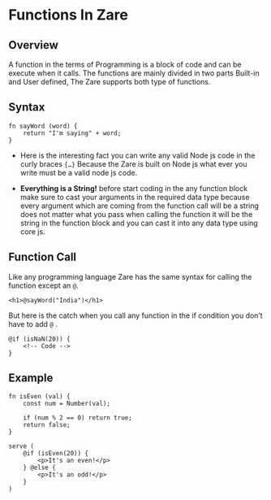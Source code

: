 # Functions In Zare

## Overview

A function in the terms of Programming is a block of code and can be execute when it calls. The functions are mainly divided in two parts Built-in and User defined, The Zare supports both type of functions.

## Syntax

```zare
fn sayWord (word) {
    return "I'm saying" + word;
}
```

- Here is the interesting fact you can write any valid Node js code in the curly braces `{…}` Because the Zare is built on Node js what ever you write must be a valid node js code.

- **Everything is a String!** before start coding in the any function block make sure to cast your arguments in the required data type because every argument which are coming from the function call will be a string does not matter what you pass when calling the function it will be the string in the function block and you can cast it into any data type using core js.

## Function Call

Like any programming language Zare has the same syntax for calling the function except an `@`.

```zare
<h1>@sayWord("India")</h1>
```

But here is the catch when you call any function in the if condition you don’t have to add `@` .

```zare
@if (isNaN(20)) {
    <!-- Code -->
}
```

## Example

```zare filename="index.zare"
fn isEven (val) {
    const num = Number(val);

    if (num % 2 == 0) return true;
    return false;
}

serve (
    @if (isEven(20)) {
        <p>It's an even!</p>
    } @else {
        <p>It's an odd!</p>
    }
)
```
